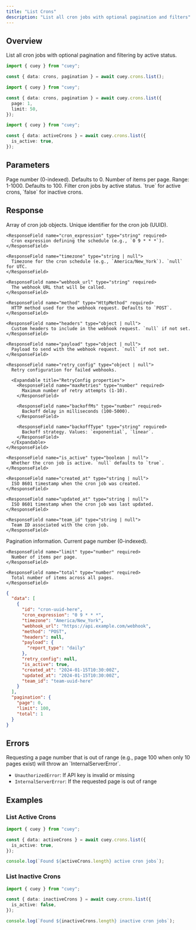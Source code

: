 ```yaml
---
title: "List Crons"
description: "List all cron jobs with optional pagination and filters"
---
```


## Overview

List all cron jobs with optional pagination and filtering by active status.

<RequestExample>

```typescript List all crons
import { cuey } from "cuey";

const { data: crons, pagination } = await cuey.crons.list();
```

```typescript With pagination
import { cuey } from "cuey";

const { data: crons, pagination } = await cuey.crons.list({
  page: 1,
  limit: 50,
});
```

```typescript Filter by active status
import { cuey } from "cuey";

const { data: activeCrons } = await cuey.crons.list({
  is_active: true,
});
```

</RequestExample>

## Parameters

<ParamField body="page" type="number" default="0">
  Page number (0-indexed). Defaults to 0.
</ParamField>

<ParamField body="limit" type="number" default="100">
  Number of items per page. Range: 1-1000. Defaults to 100.
</ParamField>

<ParamField body="is_active" type="boolean">
  Filter cron jobs by active status. `true` for active crons, `false` for inactive crons.
</ParamField>

## Response

<ResponseField name="data" type="Cron[]" required>
  Array of cron job objects.

  <Expandable title="Cron properties">
    <ResponseField name="id" type="string" required>
      Unique identifier for the cron job (UUID).
    </ResponseField>

    <ResponseField name="cron_expression" type="string" required>
      Cron expression defining the schedule (e.g., `0 9 * * *`).
    </ResponseField>

    <ResponseField name="timezone" type="string | null">
      Timezone for the cron schedule (e.g., `America/New_York`). `null` for UTC.
    </ResponseField>

    <ResponseField name="webhook_url" type="string" required>
      The webhook URL that will be called.
    </ResponseField>

    <ResponseField name="method" type="HttpMethod" required>
      HTTP method used for the webhook request. Defaults to `POST`.
    </ResponseField>

    <ResponseField name="headers" type="object | null">
      Custom headers to include in the webhook request. `null` if not set.
    </ResponseField>

    <ResponseField name="payload" type="object | null">
      Payload to send with the webhook request. `null` if not set.
    </ResponseField>

    <ResponseField name="retry_config" type="object | null">
      Retry configuration for failed webhooks.

      <Expandable title="RetryConfig properties">
        <ResponseField name="maxRetries" type="number" required>
          Maximum number of retry attempts (1-10).
        </ResponseField>

        <ResponseField name="backoffMs" type="number" required>
          Backoff delay in milliseconds (100-5000).
        </ResponseField>

        <ResponseField name="backoffType" type="string" required>
          Backoff strategy. Values: `exponential`, `linear`.
        </ResponseField>
      </Expandable>
    </ResponseField>

    <ResponseField name="is_active" type="boolean | null">
      Whether the cron job is active. `null` defaults to `true`.
    </ResponseField>

    <ResponseField name="created_at" type="string | null">
      ISO 8601 timestamp when the cron job was created.
    </ResponseField>

    <ResponseField name="updated_at" type="string | null">
      ISO 8601 timestamp when the cron job was last updated.
    </ResponseField>

    <ResponseField name="team_id" type="string | null">
      Team ID associated with the cron job.
    </ResponseField>
  </Expandable>
</ResponseField>

<ResponseField name="pagination" type="object" required>
  Pagination information.

  <Expandable title="Pagination properties">
    <ResponseField name="page" type="number" required>
      Current page number (0-indexed).
    </ResponseField>

    <ResponseField name="limit" type="number" required>
      Number of items per page.
    </ResponseField>

    <ResponseField name="total" type="number" required>
      Total number of items across all pages.
    </ResponseField>
  </Expandable>
</ResponseField>

<ResponseExample>

```json Success response
{
  "data": [
    {
      "id": "cron-uuid-here",
      "cron_expression": "0 9 * * *",
      "timezone": "America/New_York",
      "webhook_url": "https://api.example.com/webhook",
      "method": "POST",
      "headers": null,
      "payload": {
        "report_type": "daily"
      },
      "retry_config": null,
      "is_active": true,
      "created_at": "2024-01-15T10:30:00Z",
      "updated_at": "2024-01-15T10:30:00Z",
      "team_id": "team-uuid-here"
    }
  ],
  "pagination": {
    "page": 0,
    "limit": 100,
    "total": 1
  }
}
```

</ResponseExample>

## Errors

<Warning>
Requesting a page number that is out of range (e.g., page 100 when only 10 pages exist) will throw an `InternalServerError`.
</Warning>

- `UnauthorizedError`: If API key is invalid or missing
- `InternalServerError`: If the requested page is out of range

## Examples

### List Active Crons

```typescript
import { cuey } from "cuey";

const { data: activeCrons } = await cuey.crons.list({
  is_active: true,
});

console.log(`Found ${activeCrons.length} active cron jobs`);
```

### List Inactive Crons

```typescript
import { cuey } from "cuey";

const { data: inactiveCrons } = await cuey.crons.list({
  is_active: false,
});

console.log(`Found ${inactiveCrons.length} inactive cron jobs`);
```

